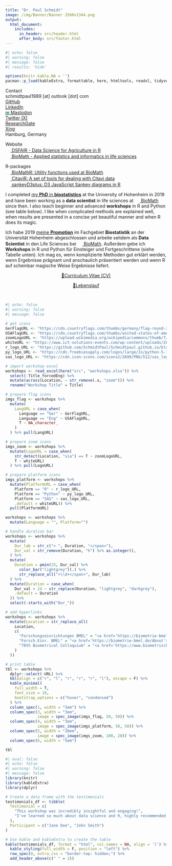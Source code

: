 ---
title: "Dr. Paul Schmidt"
image: /img/Banner/Banner 2560x1344.png
output: 
  html_document:
    includes:
      in_header: src/header.html
      after_body: src/footer.html
---

```{r setup}
#| echo: false
#| warning: false
#| message: false
#| results: 'hide'

options(knitr.kable.NA = '')
pacman::p_load(kableExtra, formattable, here, htmltools, readxl, tidyverse)
```

<!-- Contact symbols left -->
<div class = "row"> 
<div class = "col-md-5">

Contact </br>
<i class="fa fa-envelope" style="color: #00923f;">
</i> schmidtpaul1989 [at] outlook [dot] com </a> </br>
<a href="https://github.com/SchmidtPaul/">
<i class="fa fa-github" style="color: #00923f;">
</i> GitHub </a> </br>
<a href="https://www.linkedin.com/in/schmidtpaul1989/">
<i class="fa fa-linkedin" style="color: #00923f;">
</i> LinkedIn </a> </br>
<a href="https://mastodon.social/@Schmidtpaul1989">
<span style="font-weight: bold; color: #00923f;">m</span>
</i> Mastodon </a> </br>
<a href="https://twitter.com/SchmidtPaul1989">
<i class="fa fa-twitter" style="color: #00923f;">
</i> Twitter (X) </a> </br>
<a href="https://www.researchgate.net/profile/Paul_Schmidt17">
<i class="fa fa-pencil" style="color: #00923f;">
</i> ResearchGate </a> </br>
<a href="https://www.xing.com/profile/Paul_Schmidt393/cv">
<i class="fa fa-xing" style="color: #00923f;">
</i> Xing </a> </br> 
<i class="fa fa-home" style="color: #00923f;">
</i> Hamburg, Germany </br>

</div> 
<!-- Contact symbols right -->
<div class = "col-md-7">

Website </br>
<a href="https://schmidtpaul.github.io/dsfair_quarto/">
<img src="https://github.com/SchmidtPaul/dsfair_quarto/blob/master/img/favicon-32x32.png?raw=true" width=16 height=16/>
</i> DSFAIR - Data Science for Agriculture in R </a> </br>
<a href="https://www.biomath.de/">
<img src="https://raw.githubusercontent.com/SchmidtPaul/Schmidtpaul.github.io/main/img/Banner/images/BioMathfavicon-32x32.png" width=16 height=16/>
</i>BioMath - Applied statistics and informatics in life sciences</a>

R-packages </br>
<a href="https://schmidtpaul.github.io/BioMathR/">
<img src="https://raw.githubusercontent.com/SchmidtPaul/BioMathR/main/docs/favicon-32x32.png" width=16 height=16/>
</i> BioMathR: Utility functions used at BioMath </a> </br>
<a href="https://schmidtpaul.github.io/CitaviR/">
<img src="https://raw.githubusercontent.com/SchmidtPaul/CitaviR/master/docs/favicon-32x32.png" width=16 height=16/>
</i> CitaviR: A set of tools for dealing with Citavi data </a> </br>
<a href="https://schmidtpaul.github.io/sankeyD3plus/">
<img src="https://raw.githubusercontent.com/SchmidtPaul/sankeyD3plus/main/docs/favicon-32x32.png" width=16 height=16/>
</i> sankeyD3plus: D3 JavaScript Sankey diagrams in R </a> </br>

</div> 
</div>

<!-- Kurzbeschreibung eng -->
<div class = "row"> 
<div class = "col-md-5">
I completed <a href='https://opus.uni-hohenheim.de/volltexte/2020/1720/'>my **PhD** in **biostatistics**</a> at the University of Hohenheim in 2019 and have been working as a **data scientist** in life sciences at <a href="https://www.biomath.de/">
<img src="https://raw.githubusercontent.com/SchmidtPaul/Schmidtpaul.github.io/main/img/Banner/images/BioMathfavicon-32x32.png" width=16 height=16/>
</i>BioMath</a> since then. I also teach beginner and advanced **workshops** in R and Python (see table below). I like when complicated methods are explained well, when results are presented in a concise yet beautiful manner and when R does its magic.
</div> 
<!-- Kurzbeschreibung deu -->
<div class = "col-md-7">
Ich habe 2019 <a href='https://opus.uni-hohenheim.de/volltexte/2020/1720/'>meine **Promotion**</a> im Fachgebiet **Biostatistik** an der Universität Hohenheim abgeschlossen und arbeite seitdem als **Data Scientist** in den Life Sciences bei <a href="https://www.biomath.de/">
<img src="https://raw.githubusercontent.com/SchmidtPaul/Schmidtpaul.github.io/main/img/Banner/images/BioMathfavicon-32x32.png" width=16 height=16/>
</i>BioMath</a>. Außerdem gebe ich **Workshops** in R und Python für Einsteiger und Fortgeschrittene (siehe Tabelle unten). Ich mag es, wenn komplizierte Methoden gut erklärt werden, wenn Ergebnisse prägnant und anschaulich präsentiert werden und wenn R auf scheinbar magische Weise Ergebnisse liefert.
</div>
</div>

<div class = "row"> 
<div class = "col-md-5">
<p align="center"><a href="https://github.com/SchmidtPaul/Schmidtpaul.github.io/blob/main/CV/CVeng.pdf" target="_blank" rel="noopener noreferrer">&#128195;Curriculum Vitae (CV)</a></p>
</div> 
<div class = "col-md-7">
<p align="center"><a href="https://github.com/SchmidtPaul/Schmidtpaul.github.io/blob/main/CV/CVger.pdf" target="_blank" rel="noopener noreferrer">&#128195;Lebenslauf</a></p>
</div> 
</div>
<br>

<!-- Workshop Tabelle -->
```{r workshops}
#| echo: false
#| warning: false
#| message: false

# get icons
GerFlagURL <- "https://cdn.countryflags.com/thumbs/germany/flag-round-250.png"
USAFlagURL <- "https://cdn.countryflags.com/thumbs/united-states-of-america/flag-round-250.png"
zoomLogoURL <- "https://upload.wikimedia.org/wikipedia/commons/thumb/7/7b/Zoom_Communications_Logo.svg/1200px-Zoom_Communications_Logo.svg.png"
whiteURL <- "https://www.ict-solutions-events.com/wp-content/uploads/2020/03/plain-white-background-300x200.jpg"
r_logo_URL <- "https://github.com/SchmidtPaul/Schmidtpaul.github.io/blob/main/src/RStudio_logo.png?raw=true"
py_logo_URL <- "https://cdn.freebiesupply.com/logos/large/2x/python-5-logo-png-transparent.png"
sas_logo_URL <- "https://cdn.icon-icons.com/icons2/2699/PNG/512/sas_logo_icon_170761.png"

# import workshop excel
workshops <- read_excel(here("src", "workshops.xlsx")) %>% 
  select(-Title_forcedEng) %>% 
  mutate(across(Location, ~ str_remove(.x, "zoom"))) %>% 
  rename("Workshop Title" = Title)

# prepare flag icons
imgs_flag <- workshops %>%
  mutate(
    LangURL = case_when(
      Language == "Ger" ~ GerFlagURL,
      Language == "Eng" ~ USAFlagURL,
      T ~ NA_character_
    )
  ) %>% pull(LangURL)

# prepare zoom icons
imgs_zoom <- workshops %>%
  mutate(LogoURL = case_when(
    str_detect(Location, "via") == T ~ zoomLogoURL,
    T ~ whiteURL)
  ) %>% pull(LogoURL)

# prepare platform icons
imgs_platform <- workshops %>%
  mutate(PlatformURL = case_when(
    Platform == "R" ~ r_logo_URL,
    Platform == "Python" ~ py_logo_URL,
    Platform == "SAS" ~ sas_logo_URL,
    .default = whiteURL)) %>% 
  pull(PlatformURL)

workshops <- workshops %>% 
  mutate(Language = "", Platform="")

# handle duration bar
workshops <- workshops %>%
  mutate(
    Dur_lab = str_c("> ", Duration, "</span>"),
    Dur_val = str_remove(Duration, "h") %>% as.integer(),
  ) %>% 
  mutate(
    Duration = pmin(25, Dur_val) %>% 
      color_bar("lightgrey")(.) %>% 
      str_replace_all(">\\d+</span>", Dur_lab)
  ) %>% 
  mutate(Duration = case_when(
    Dur_val > 24 ~ str_replace(Duration, "lightgrey", "darkgrey"),
    .default = Duration
  )) %>% 
  select(-starts_with("Dur_"))

# add hyperlinks
workshops <- workshops %>%
  mutate(Location = str_replace_all(
    Location,
    c(
      "Forschungseinrichtungen BMEL" = "<a href='https://biometrie-bmel.de/About'>Forschungseinrichtungen BMEL</a>",
      "Forsch.Einr. BMEL" = "<a href='https://biometrie-bmel.de/About'>Forsch.Einr. BMEL</a>",
      "70th Biometrical Colloquium" = "<a href='https://www.biometrische-gesellschaft.de/en/events/biometric-colloquia/70th-biometrical-colloquium-2024-in-luebeck/conference-program.html'>70th Biometrical Colloquium</a>"
    )
  ))

# print table
tbl <- workshops %>%
  dplyr::select(-URL) %>%
  kbl(align = c("r", "l", "r", "r", "r", "l"), escape = F) %>%
  kable_minimal(
    full_width = T,
    font_size = 10,
    bootstrap_options = c("hover", "condensed")
  ) %>%
  column_spec(1, width = "5em") %>%
  column_spec(3, width = "3em",
              image = spec_image(imgs_flag, 50, 50)) %>%
  column_spec(4, width = "3em",
              image = spec_image(imgs_platform, 50, 50)) %>% 
  column_spec(5, width = "20em",
              image = spec_image(imgs_zoom, 100, 20)) %>%
  column_spec(6, width = "5em")

tbl
```

```{r}
#| eval: false
#| echo: false
#| warning: false
#| message: false
library(knitr)
library(kableExtra)
library(dplyr)

# Create a data frame with the testimonials
testimonials_df <- tibble(
  Testimonial = c(
    "This workshop was incredibly insightful and engaging!",
    "I've learned so much about data science and R, highly recommended."
  ),
  Participant = c("Jane Doe", "John Smith")
)

# Use kable and kableExtra to create the table
kable(testimonials_df, format = "html", col.names = NA, align = 'l') %>% 
  kable_styling(full_width = F, position = "left") %>%
  row_spec(0, extra_css = "border-top: hidden;") %>%
  add_header_above(c(" " = 2))
```

